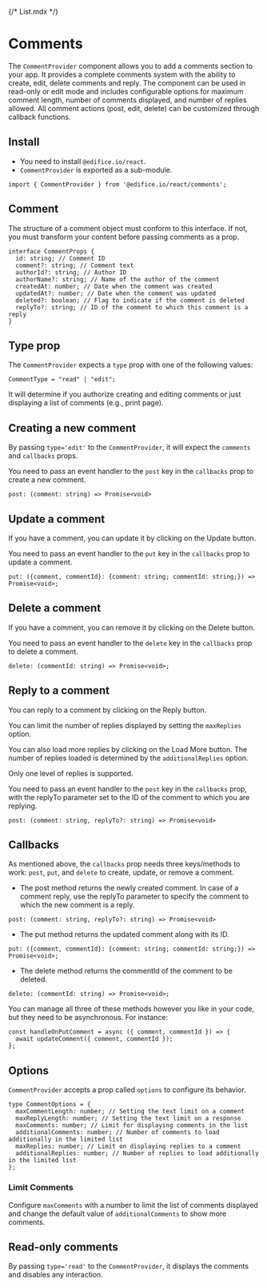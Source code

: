 {/* List.mdx */}


<Meta of={commentStories} />

# Comments

The `CommentProvider` component allows you to add a comments section to your app. It provides a complete comments system with the ability to create, edit, delete comments and reply. The component can be used in read-only or edit mode and includes configurable options for maximum comment length, number of comments displayed, and number of replies allowed. All comment actions (post, edit, delete) can be customized through callback functions.

<Canvas of={commentStories.Base} />

## Install

- You need to install `@edifice.io/react`.
- `CommentProvider` is exported as a sub-module.

```
import { CommentProvider } from '@edifice.io/react/comments';
```

## Comment

The structure of a comment object must conform to this interface. If not, you must transform your content before passing comments as a prop.

```
interface CommentProps {
  id: string; // Comment ID
  comment?: string; // Comment text
  authorId?: string; // Author ID
  authorName?: string; // Name of the author of the comment
  createdAt: number; // Date when the comment was created
  updatedAt?: number; // Date when the comment was updated
  deleted?: boolean; // Flag to indicate if the comment is deleted
  replyTo?: string; // ID of the comment to which this comment is a reply
}
```

## Type prop

The `CommentProvider` expects a `type` prop with one of the following values:

```
CommentType = "read" | "edit";
```

It will determine if you authorize creating and editing comments or just displaying a list of comments (e.g., print page).

## Creating a new comment

By passing `type='edit'` to the `CommentProvider`, it will expect the `comments` and `callbacks` props.

<Canvas of={commentStories.CreateComment} />

You need to pass an event handler to the `post` key in the `callbacks` prop to create a new comment.

```
post: (comment: string) => Promise<void>
```

## Update a comment

If you have a comment, you can update it by clicking on the Update button.

<Canvas of={commentStories.UpdateComment} />

You need to pass an event handler to the `put` key in the `callbacks` prop to update a comment.

```
put: ({comment, commentId}: {comment: string; commentId: string;}) => Promise<void>;
```

## Delete a comment

If you have a comment, you can remove it by clicking on the Delete button.

<Canvas of={commentStories.DeleteComment} />

You need to pass an event handler to the `delete` key in the `callbacks` prop to delete a comment.

```
delete: (commentId: string) => Promise<void>;
```

## Reply to a comment

You can reply to a comment by clicking on the Reply button.

You can limit the number of replies displayed by setting the `maxReplies` option.

You can also load more replies by clicking on the Load More button. The number of replies loaded is determined by the `additionalReplies` option.

Only one level of replies is supported.

<Canvas of={commentStories.ReplyComment} />

You need to pass an event handler to the `post` key in the `callbacks` prop, with the replyTo parameter set to the ID of the comment to which you are replying.

```
post: (comment: string, replyTo?: string) => Promise<void>
```

## Callbacks

As mentioned above, the `callbacks` prop needs three keys/methods to work: `post`, `put`, and `delete` to create, update, or remove a comment.

- The post method returns the newly created comment. In case of a comment reply, use the replyTo parameter to specify the comment to which the new comment is a reply.

```
post: (comment: string, replyTo?: string) => Promise<void>
```

- The put method returns the updated comment along with its ID.

```
put: ({comment, commentId}: {comment: string; commentId: string;}) => Promise<void>;
```

- The delete method returns the commentId of the comment to be deleted.

```
delete: (commentId: string) => Promise<void>;
```

You can manage all three of these methods however you like in your code, but they need to be asynchronous. For instance:

```
const handleOnPutComment = async ({ comment, commentId }) => {
  await updateComment({ comment, commentId });
};
```

## Options

`CommentProvider` accepts a prop called `options` to configure its behavior.

<Canvas of={commentStories.OptionsComments} />

```
type CommentOptions = {
  maxCommentLength: number; // Setting the text limit on a comment
  maxReplyLength: number; // Setting the text limit on a response
  maxComments: number; // Limit for displaying comments in the list
  additionalComments: number; // Number of comments to load additionally in the limited list
  maxReplies: number; // Limit on displaying replies to a comment
  additionalReplies: number; // Number of replies to load additionally in the limited list
};
```

### Limit Comments

Configure `maxComments` with a number to limit the list of comments displayed and change the default value of `additionalComments` to show more comments.

<Canvas of={commentStories.ReadMoreComments} />

## Read-only comments

By passing `type='read'` to the `CommentProvider`, it displays the comments and disables any interaction.

<Canvas of={commentStories.ReadComments} />
